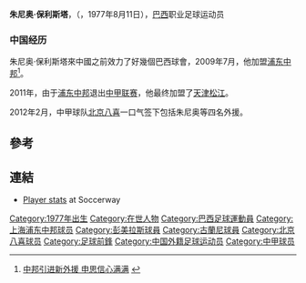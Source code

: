 {{Infobox Football biography 2
|          playername = 朱尼奥·保利斯塔
|               image = 
|            fullname = José Cristiano de Souza Júnior
|         dateofbirth = {{Birth date and age|1977|8|11}}
|         cityofbirth = [[聖保羅_(巴西)|聖保羅]]
|      countryofbirth = [[巴西|巴西]]
|              height = {{height|m=1.90}}
|            nickname = 
|            position = [[前鋒_(足球)|前鋒]]
|         currentclub = 
|          clubnumber = 
|         youthyears1 = 
|         youthclubs1 = 
|              years1 = 2000-2001
|              years2 = 2002-2003
|              years3 = 2004
|              years4 = 2005
|              years5 = 2005
|              years6 = 2005
|              years7 = 2005
|              years8 = 2007
|              years9 = 2007
|             years10 = 2007
|             years11 = 2008
|             years12 = 2008
|             years13 = 2009-2010
|             years14 = 2011
|             years15 = 2012
|              clubs1 = [[彭美拉斯|彭美拉斯]]
|              clubs2 = [[瓜拉尼足球俱乐部|瓜蘭尼]]
|              clubs3 = {{tsl|en|Sociedade Esportiva e Recreativa Caxias do Sul||卡希亞斯}}
|              clubs4 = [[彭美拉斯|彭美拉斯]]
|              clubs5 = → {{tsl|en|União São João Esporte Clube||聖若昂}} ''(借用)''
|              clubs6 = → [[维拉诺瓦足球俱乐部|維拉路華]] ''(借用)''
|              clubs7 = → {{tsl|en|Esporte Clube Pelotas||佩洛塔斯}} ''(借用)''
|              clubs8 = [[图皮足球俱乐部|圖皮]]
|              clubs9 = {{tsl|en|Alagoinhas Atlético Clube||阿拉戈伊尼亞斯}}
|             clubs10 = [[若因维利体育俱乐部|約恩維利]]
|             clubs11 = {{tsl|en|Esporte Clube São José||聖荷西}}
|             clubs12 = {{tsl|en|Grêmio Esportivo Brasil||甘美奧體育會}}
|             clubs13 = [[浦东中邦|浦东中邦]]
|             clubs14 = [[天津松江|天津松江]]
|             clubs15 = [[北京八喜|北京八喜]]
|                caps1 = 
|              goals1 = 
|               caps2 = 
|              goals2 = 
|               caps3 = 
|              goals3 = 
|               caps4 = 
|              goals4 = 
|               caps5 = 
|              goals5 = 
|               caps6 = 
|              goals6 = 
|               caps7 = 
|              goals7 = 
|               caps8 = 
|              goals8 = 
|               caps9 = 
|              goals9 = 
|               caps10 = 
|              goals10 =
|               caps11 = 
|              goals11 =
|               caps12 = 
|              goals12 =
|               caps13 = 35
|              goals13 = 6
|               caps14 = 23
|              goals14 = 3
|               caps15 = 16
|              goals15 = 0
|      nationalyears1 = 
|       nationalteam1 = 
|       nationalcaps1 = 
|      nationalgoals1 =  
|            pcupdate = 30-11-2012
|            ntupdate = 
}}
'''朱尼奥·保利斯塔'''，（{{lang-en|'''José Cristiano de Souza Júnior'''}}，1977年8月11日），[[巴西|巴西]]职业足球运动员

===中国经历===
朱尼奥·保利斯塔來中國之前效力了好幾個巴西球會，2009年7月，他加盟[[浦东中邦|浦东中邦]]<ref>[http://msn.smgbb.cn/pageFold/2009/07/06/92_20090706120846_0.shtml 中邦引进新外援 申思信心满满 ] {{webarchive|url=https://web.archive.org/web/20090707050700/http://msn.smgbb.cn/pageFold/2009/07/06/92_20090706120846_0.shtml |date=2009-07-07 }}</ref>。

2011年，由于[[浦东中邦|浦东中邦]]退出[[中甲联赛|中甲联赛]]，他最终加盟了[[天津松江|天津松江]]。

2012年2月，中甲球队[[北京八喜|北京八喜]]一口气签下包括朱尼奥等四名外援。

==參考==
{{reflist}}

==連結==
* [http://www.soccerway.com/players/jose-cristiano-de-souza-junior/65183/ Player stats] {{Wayback|url=http://www.soccerway.com/players/jose-cristiano-de-souza-junior/65183/ |date=20170906055404 }} at Soccerway

{{2012年中甲分类名单八喜}}

{{DEFAULTSORT:Souza, Jose Cristiano De, Junior}}
[[Category:1977年出生|Category:1977年出生]]
[[Category:在世人物|Category:在世人物]]
[[Category:巴西足球運動員|Category:巴西足球運動員]]
[[Category:上海浦东中邦球员|Category:上海浦东中邦球员]]
[[Category:彭美拉斯球員|Category:彭美拉斯球員]]
[[Category:古蘭尼球員|Category:古蘭尼球員]]
[[Category:北京八喜球员|Category:北京八喜球员]]
[[Category:足球前鋒|Category:足球前鋒]]
[[Category:中国外籍足球运动员|Category:中国外籍足球运动员]]
[[Category:中甲球员|Category:中甲球员]]
